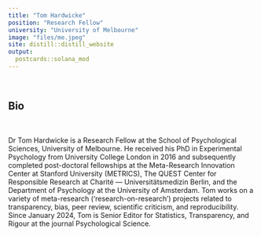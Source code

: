 ```yaml
---
title: "Tom Hardwicke"
position: "Research Fellow"
university: "University of Melbourne"
image: "files/me.jpeg"
site: distill::distill_website
output:
  postcards::solana_mod
---
```

<br>

## Bio

<br>

Dr Tom Hardwicke is a Research Fellow at the School of Psychological Sciences, University of Melbourne. He received his PhD in Experimental Psychology from University College London in 2016 and subsequently completed post-doctoral fellowships at the Meta-Research Innovation Center at Stanford University (METRICS), The QUEST Center for Responsible Research at Charité — Universitätsmedizin Berlin, and the Department of Psychology at the University of Amsterdam. Tom works on a variety of meta-research (‘research-on-research’) projects related to transparency, bias, peer review, scientific criticism, and reproducibility. Since January 2024, Tom is Senior Editor for Statistics, Transparency, and Rigour at the journal Psychological Science.